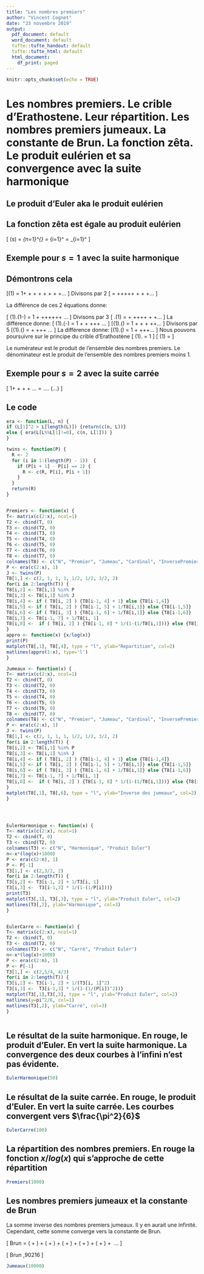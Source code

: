 ```yaml
---
title: "Les nombres premiers"
author: "Vincent Cognet"
date: "23 novembre 2019"
output:
  pdf_document: default
  word_document: default
  tufte::tufte_handout: default
  tufte::tufte_html: default
  html_document:
    df_print: paged
---
```



```r
knitr::opts_chunk$set(echo = TRUE)
```


# Les nombres premiers. Le crible d'Erathostene. Leur répartition. Les nombres premiers jumeaux. La constante de Brun. La fonction zêta. Le produit eulérien et sa convergence avec la suite harmonique



## Le produit d'Euler aka le produit eulérien
##  La fonction zêta est égale au produit eulérien
\[ \zeta(s) = \sum_{n=1}^{\infty} \frac{1}{n^s} = \prod_{i=1}^\infty \frac{1}{1-p_i^{-s}} = \prod_{i=1}^\infty \frac{p_i^s}{p_i^s-1} \]

## Exemple pour $s=1$ avec la suite harmonique
\begin{align}
1+ \frac{1}{2} + \frac{1}{3} + \frac{1}{4} + \frac{1}{5} +...  &=  \frac{1}{1-\frac{1}{2}} .\frac{1}{1-\frac{1}{3}}.\frac{1}{1-\frac{1}{5}}.\frac{1}{1-\frac{1}{7}}. (...) \\
 &= \frac{2.3.5.7.11.13.17.19...}{1.2.4.6.10.12.16.18...} 
 \end{align}
 
## Démontrons cela
\[\zeta(1) = 1+ \frac{1}{2} + \frac{1}{3} + \frac{1}{4} + \frac{1}{5}+ \frac{1}{6}+ \frac{1}{7} +  \frac{1}{8} +... \]
Divisons par 2
\[ \frac{\zeta(1)}{2} = \frac{1}{2}+\frac{1}{4}+\frac{1}{6}+\frac{1}{8}+\frac{1}{10}+\frac{1}{12} + \frac{1}{14}+ \frac{1}{16}+... \]
 

La différence de ces 2 équations donne:

\[ \zeta(1).(1-\frac{1}{2}) = 1 + \frac{1}{3}+\frac{1}{5}+\frac{1}{7}+\frac{1}{9}+\frac{1}{11}+\frac{1}{13}+ ... \]
Divisons par 3
\[ \frac{1}{2.3}.\zeta(1) = \frac{1}{3} + \frac{1}{9}+\frac{1}{15}+\frac{1}{21}+\frac{1}{27}+ \frac{1}{33}+ \frac{1}{39}+... \]
La différence donne:
\[ \zeta(1).(\frac{1}{2}-\frac{1}{2.3}) = 1 + \frac{1}{5} + \frac{1}{7}+\frac{1}{11}+\frac{1}{13}+ ... \]
\[\zeta(1).(\frac{1.2}{2.3}) =  1 + \frac{1}{5} + \frac{1}{7}+\frac{1}{11} +\frac{1}{13}+... \]
Divisons par 5
\[\zeta(1).(\frac{1.2}{2.3.5}) =    \frac{1}{5} + \frac{1}{25}+\frac{1}{35}+\frac{1}{55}+ ... \]
La différence donne:
\[\zeta(1).(\frac{1.2.4}{2.3.5}) = 1 + \frac{1}{7}+\frac{1}{11}+\frac{1}{13}+... \]
Nous pouvons poursuivre sur le principe du crible d'Erathostène
\[ \zeta(1).\frac{1.2.4.6.10.12.16.18...}{2.3.5.7.11.13.17.19...} = 1 \]
\[ \zeta(1) = \frac{2.3.5.7.11.13.17.19...}{1.2.4.6.10.12.16.18...} \]

Le numérateur est le produit de l'ensemble des nombres premiers.
Le dénominateur est le produit de l'ensemble des nombres premiers moins 1.


## Exemple pour $s=2$ avec la suite carrée
\[ 1+ \frac{1}{4} + \frac{1}{9} + \frac{1}{16} + ...  =  \frac{1}{1-\frac{1}{4}} .\frac{1}{1-\frac{1}{9}}.\frac{1}{1-\frac{1}{25}}.\frac{1}{1-\frac{1}{49}}. (...) \]

## Le code
```r

era <- function(L, n) {
if (L[1]^2 > L[length(L)]) {return(c(n, L))}
else { era(L[L%%L[1]!=0], c(n, L[1])) }
}

twins <- function(P) {
  R <- 2
  for (i in 1:(length(P) - 1))  {
    if (P[i + 1] - P[i] == 2) {
      R <- c(R, P[i], P[i + 1])
    }
  }
  return(R)
}


Premiers <- function(x) {  
T<- matrix(c(2:x), ncol=1)
T2 <- cbind(T, 0)
T3 <- cbind(T2, 0)
T4 <- cbind(T3, 0)
T5 <- cbind(T4, 0)
T6 <- cbind(T5, 0)
T7 <- cbind(T6, 0)
T8 <- cbind(T7, 0)
colnames(T8) <- c("N", "Premier", "Jumeau", "Cardinal", "InversePremiers", "InverseJumeaux", "Harmonique", "Produit Euler")
P <- era(c(2:x), 1)
J <- twins(P)
T8[1,] <- c(2, 1, 1, 1, 1/2, 1/2, 3/2, 2)
for(i in 2:length(T)) {
T8[i,2] <- T8[i,1] %in% P
T8[i,3] <- T8[i,1] %in% J
T8[i,4] <- if ( T8[i, 2] ) {T8[i-1, 4] + 1} else {T8[i-1,4]}
T8[i,5] <- if ( T8[i, 2] ) {T8[i-1, 5] + 1/T8[i,1]} else {T8[i-1,5]}
T8[i,6] <- if ( T8[i, 3] ) {T8[i-1, 6] + 1/T8[i,1]} else {T8[i-1,6]}
T8[i,7] <- T8[i-1, 7] + 1/T8[i, 1]
T8[i,8] <-  if ( T8[i, 2] ) {T8[i-1, 8] * 1/(1-(1/T8[i,1]))} else {T8[i-1,8]}
}
appro <- function(x) {x/log(x)}
print(P)
matplot(T8[,1], T8[,4], type = "l", ylab="Repartition", col=2)
matlines(appro(1:x), type='l')
}

Jumeaux <- function(x) {  
T<- matrix(c(2:x), ncol=1)
T2 <- cbind(T, 0)
T3 <- cbind(T2, 0)
T4 <- cbind(T3, 0)
T5 <- cbind(T4, 0)
T6 <- cbind(T5, 0)
T7 <- cbind(T6, 0)
T8 <- cbind(T7, 0)
colnames(T8) <- c("N", "Premier", "Jumeau", "Cardinal", "InversePremiers", "InverseJumeaux", "Harmonique", "Produit Euler")
P <- era(c(2:x), 1)
J <- twins(P)
T8[1,] <- c(2, 1, 1, 1, 1/2, 1/2, 3/2, 2)
for(i in 2:length(T)) {
T8[i,2] <- T8[i,1] %in% P
T8[i,3] <- T8[i,1] %in% J
T8[i,4] <- if ( T8[i, 2] ) {T8[i-1, 4] + 1} else {T8[i-1,4]}
T8[i,5] <- if ( T8[i, 2] ) {T8[i-1, 5] + 1/T8[i,1]} else {T8[i-1,5]}
T8[i,6] <- if ( T8[i, 3] ) {T8[i-1, 6] + 1/T8[i,1]} else {T8[i-1,6]}
T8[i,7] <- T8[i-1, 7] + 1/T8[i, 1]
T8[i,8] <-  if ( T8[i, 2] ) {T8[i-1, 8] * 1/(1-(1/T8[i,1]))} else {T8[i-1,8]}
}
matplot(T8[,1], T8[,6], type = "l", ylab="Inverse des jumeaux", col=2)
}




EulerHarmonique <- function(x) {  
T<- matrix(c(2:x), ncol=1)
T2 <- cbind(T, 0)
T3 <- cbind(T2, 0)
colnames(T3) <- c("N", "Harmonique", "Produit Euler")
n<-x*(log(x)+1000)
P <- era(c(2:n), 1)
P <- P[-1]
T3[1,] <- c(2,3/2, 2)
for(i in 2:length(T)) {
T3[i,2] <- T3[i-1, 2] + 1/T3[i, 1]
T3[i,3] <-  T3[i-1,3] * 1/(1-(1/P[i]))} 
print(T3)
matplot(T3[,1], T3[,3], type = "l", ylab="Produit Euler", col=2)
matlines(T3[,2], ylab="Harmonique", col=3)
}


EulerCarre <- function(x) {  
T<- matrix(c(2:x), ncol=1)
T2 <- cbind(T, 0)
T3 <- cbind(T2, 0)
colnames(T3) <- c("N", "Carré", "Produit Euler")
n<-x*(log(x)+1000)
P <- era(c(2:n), 1)
P <- P[-1]
T3[1,] <- c(2,5/4, 4/3)
for(i in 2:length(T)) {
T3[i,2] <- T3[i-1, 2] + 1/(T3[i, 1]^2)
T3[i,3] <-  T3[i-1,3] * 1/(1-(1/(P[i])^2))} 
matplot(T3[,1],T3[,3], type = "l", ylab="Produit Euler", col=2)
matlines(y=pi^2/6, col=1)
matlines(T3[,2], ylab="Carré", col=3)
}



```


## Le résultat de la suite harmonique. En rouge, le produit d'Euler. En vert la suite harmonique. La convergence des deux courbes à l'infini n'est pas évidente.
```r
EulerHarmonique(50)
```


## Le résultat de la suite carrée. En rouge, le produit d'Euler. En vert la suite carrée. Les courbes convergent vers $\frac{\pi^2}{6}$
```r
EulerCarre(100)
```

## La répartition des nombres premiers. En rouge la fonction $x/log(x)$ qui s'approche de cette répartition
```r
Premiers(1000)
```

## Les nombres premiers jumeaux et la constante de Brun 
La somme inverse des nombres premiers jumeaux. Il y en aurait une infinité. Cependant, cette somme converge vers la constante de Brun.

\[ Brun = (\frac{1}{3} + \frac{1}{5}) + (\frac{1}{5} + \frac{1}{7}) + (\frac{1}{11} + \frac{1}{13}) + (\frac{1}{17} + \frac{1}{19}) + (\frac{1}{29} + \frac{1}{31}) +\  ... \]

\[ Brun \approx 1,90216 \]


```r
Jumeaux(10000)
```